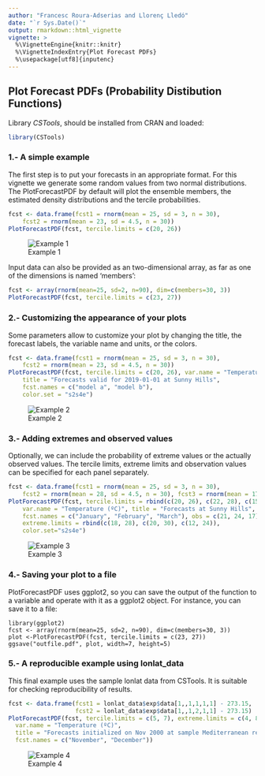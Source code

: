 ```yaml
---
author: "Francesc Roura-Adserias and Llorenç Lledó"
date: "`r Sys.Date()`"
output: rmarkdown::html_vignette
vignette: >
  %\VignetteEngine{knitr::knitr}
  %\VignetteIndexEntry{Plot Forecast PDFs}
  %\usepackage[utf8]{inputenc}
---
```


Plot Forecast PDFs (Probability Distibution Functions)
------------------------------------------

Library *CSTools*, should be installed from CRAN and loaded:


```r
library(CSTools)
```

### 1.- A simple example

The first step is to put your forecasts in an appropriate format. For this vignette we generate some random values from two normal distributions. The PlotForecastPDF by default will plot the ensemble members, the estimated density distributions and the tercile probabilities.

```r
fcst <- data.frame(fcst1 = rnorm(mean = 25, sd = 3, n = 30), 
	fcst2 = rnorm(mean = 23, sd = 4.5, n = 30))
PlotForecastPDF(fcst, tercile.limits = c(20, 26))
```

![Example 1](./Figures/PlotForecastPDF_ex1.png)

Input data can also be provided as an two-dimensional array, as far as one of the dimensions is named 'members':

```r
fcst <- array(rnorm(mean=25, sd=2, n=90), dim=c(members=30, 3))
PlotForecastPDF(fcst, tercile.limits = c(23, 27))
```

### 2.- Customizing the appearance of your plots 
Some parameters allow to customize your plot by changing the title, the forecast labels, the variable name and units, or the colors. 

```r
fcst <- data.frame(fcst1 = rnorm(mean = 25, sd = 3, n = 30),
	fcst2 = rnorm(mean = 23, sd = 4.5, n = 30))
PlotForecastPDF(fcst, tercile.limits = c(20, 26), var.name = "Temperature (ºC)",
	title = "Forecasts valid for 2019-01-01 at Sunny Hills", 
	fcst.names = c("model a", "model b"),
	color.set = "s2s4e")
```
![Example 2](./Figures/PlotForecastPDF_ex2.png)

### 3.- Adding extremes and observed values
Optionally, we can include the probability of extreme values or the actually observed values. The tercile limits, extreme limits and observation values can be specified for each panel separately.

```r
fcst <- data.frame(fcst1 = rnorm(mean = 25, sd = 3, n = 30), 
	fcst2 = rnorm(mean = 28, sd = 4.5, n = 30), fcst3 = rnorm(mean = 17, sd = 3, n = 30))
PlotForecastPDF(fcst, tercile.limits = rbind(c(20, 26), c(22, 28), c(15, 22)), 
	var.name = "Temperature (ºC)", title = "Forecasts at Sunny Hills", 
	fcst.names = c("January", "February", "March"), obs = c(21, 24, 17), 
	extreme.limits = rbind(c(18, 28), c(20, 30), c(12, 24)),
	color.set="s2s4e")
```

![Example 3](./Figures/PlotForecastPDF_ex3.png)

### 4.- Saving your plot to a file
PlotForecastPDF uses ggplot2, so you can save the output of the function to a variable and operate with it as a ggplot2 object. For instance, you can save it to a file:

```
library(ggplot2)
fcst <- array(rnorm(mean=25, sd=2, n=90), dim=c(members=30, 3))
plot <-PlotForecastPDF(fcst, tercile.limits = c(23, 27))
ggsave("outfile.pdf", plot, width=7, height=5)
```

### 5.- A reproducible example using lonlat_data
This final example uses the sample lonlat data from CSTools. It is suitable for checking reproducibility of results.

```r
fcst <- data.frame(fcst1 = lonlat_data$exp$data[1,,1,1,1,1] - 273.15,
                   fcst2 = lonlat_data$exp$data[1,,1,2,1,1] - 273.15)
PlotForecastPDF(fcst, tercile.limits = c(5, 7), extreme.limits = c(4, 8), 
  var.name = "Temperature (ºC)",
  title = "Forecasts initialized on Nov 2000 at sample Mediterranean region", 
  fcst.names = c("November", "December"))
```
![Example 4](./Figures/PlotForecastPDF_ex4.png)
